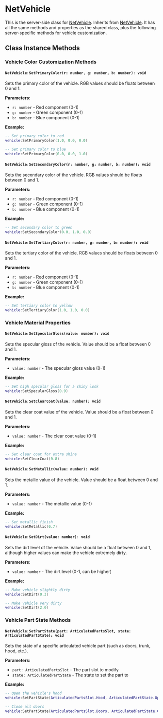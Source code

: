 # NetVehicle

This is the server-side class for [NetVehicle](/shared-api/netvehicle). Inherits from [NetVehicle](/shared-api/netvehicle). It has all the same methods and properties as the shared class, plus the following server-specific methods for vehicle customization.

## Class Instance Methods

### Vehicle Color Customization Methods

#### `NetVehicle:SetPrimaryColor(r: number, g: number, b: number): void`

Sets the primary color of the vehicle. RGB values should be floats between 0 and 1.

**Parameters:**
- `r: number` - Red component (0-1)
- `g: number` - Green component (0-1)
- `b: number` - Blue component (0-1)

**Example:**
```lua
-- Set primary color to red
vehicle:SetPrimaryColor(1.0, 0.0, 0.0)

-- Set primary color to blue
vehicle:SetPrimaryColor(0.0, 0.0, 1.0)
```

#### `NetVehicle:SetSecondaryColor(r: number, g: number, b: number): void`

Sets the secondary color of the vehicle. RGB values should be floats between 0 and 1.

**Parameters:**
- `r: number` - Red component (0-1)
- `g: number` - Green component (0-1)
- `b: number` - Blue component (0-1)

**Example:**
```lua
-- Set secondary color to green
vehicle:SetSecondaryColor(0.0, 1.0, 0.0)
```

#### `NetVehicle:SetTertiaryColor(r: number, g: number, b: number): void`

Sets the tertiary color of the vehicle. RGB values should be floats between 0 and 1.

**Parameters:**
- `r: number` - Red component (0-1)
- `g: number` - Green component (0-1)
- `b: number` - Blue component (0-1)

**Example:**
```lua
-- Set tertiary color to yellow
vehicle:SetTertiaryColor(1.0, 1.0, 0.0)
```

### Vehicle Material Properties

#### `NetVehicle:SetSpecularGloss(value: number): void`

Sets the specular gloss of the vehicle. Value should be a float between 0 and 1.

**Parameters:**
- `value: number` - The specular gloss value (0-1)

**Example:**
```lua
-- Set high specular gloss for a shiny look
vehicle:SetSpecularGloss(0.9)
```

#### `NetVehicle:SetClearCoat(value: number): void`

Sets the clear coat value of the vehicle. Value should be a float between 0 and 1.

**Parameters:**
- `value: number` - The clear coat value (0-1)

**Example:**
```lua
-- Set clear coat for extra shine
vehicle:SetClearCoat(0.8)
```

#### `NetVehicle:SetMetallic(value: number): void`

Sets the metallic value of the vehicle. Value should be a float between 0 and 1.

**Parameters:**
- `value: number` - The metallic value (0-1)

**Example:**
```lua
-- Set metallic finish
vehicle:SetMetallic(0.7)
```

#### `NetVehicle:SetDirt(value: number): void`

Sets the dirt level of the vehicle. Value should be a float between 0 and 1, although higher values can make the vehicle extremely dirty.

**Parameters:**
- `value: number` - The dirt level (0-1, can be higher)

**Example:**
```lua
-- Make vehicle slightly dirty
vehicle:SetDirt(0.3)

-- Make vehicle very dirty
vehicle:SetDirt(2.0)
```

### Vehicle Part State Methods

#### `NetVehicle:SetPartState(part: ArticulatedPartsSlot, state: ArticulatedPartState): void`

Sets the state of a specific articulated vehicle part (such as doors, trunk, hood, etc.).

**Parameters:**
- `part: ArticulatedPartsSlot` - The part slot to modify
- `state: ArticulatedPartState` - The state to set the part to

**Example:**
```lua
-- Open the vehicle's hood
vehicle:SetPartState(ArticulatedPartsSlot.Hood, ArticulatedPartState.Open)

-- Close all doors
vehicle:SetPartState(ArticulatedPartsSlot.Doors, ArticulatedPartState.Closed)
```
